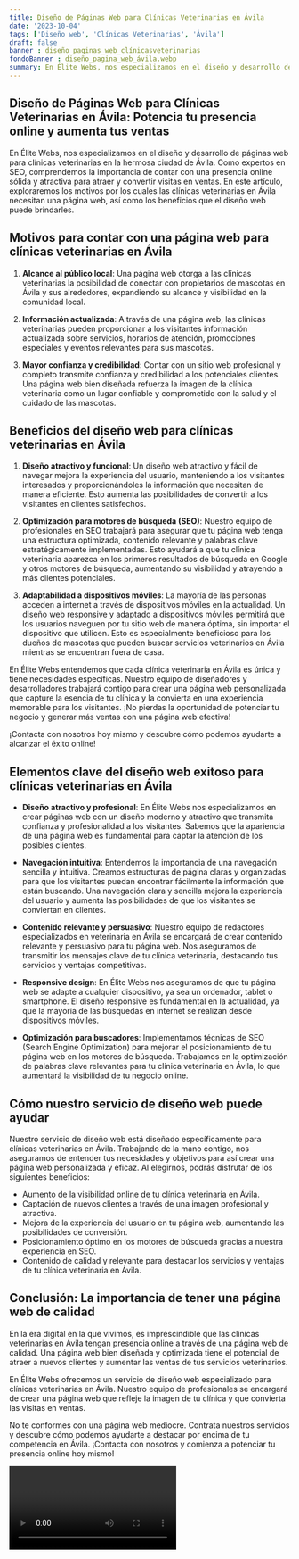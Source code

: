```yaml
---
title: Diseño de Páginas Web para Clínicas Veterinarias en Ávila
date: '2023-10-04'
tags: ['Diseño web', 'Clínicas Veterinarias', 'Ávila']
draft: false
banner : diseño_paginas_web_clínicasveterinarias
fondoBanner : diseño_pagina_web_ávila.webp
summary: En Élite Webs, nos especializamos en el diseño y desarrollo de páginas web para clínicas veterinarias en la hermosa ciudad de Ávila. Como expertos en SEO, comprendemos la importancia de contar con una presencia online sólida y atractiva para atraer y convertir visitas en ventas. En este artículo, exploraremos los motivos por los cuales las clínicas veterinarias en Ávila necesitan una página web, así como los beneficios que el diseño web puede brindarles.
---
```


## Diseño de Páginas Web para Clínicas Veterinarias en Ávila: Potencia tu presencia online y aumenta tus ventas

En Élite Webs, nos especializamos en el diseño y desarrollo de páginas web para clínicas veterinarias en la hermosa ciudad de Ávila. Como expertos en SEO, comprendemos la importancia de contar con una presencia online sólida y atractiva para atraer y convertir visitas en ventas. En este artículo, exploraremos los motivos por los cuales las clínicas veterinarias en Ávila necesitan una página web, así como los beneficios que el diseño web puede brindarles.

## Motivos para contar con una página web para clínicas veterinarias en Ávila

1. **Alcance al público local**: Una página web otorga a las clínicas veterinarias la posibilidad de conectar con propietarios de mascotas en Ávila y sus alrededores, expandiendo su alcance y visibilidad en la comunidad local.

2. **Información actualizada**: A través de una página web, las clínicas veterinarias pueden proporcionar a los visitantes información actualizada sobre servicios, horarios de atención, promociones especiales y eventos relevantes para sus mascotas.

3. **Mayor confianza y credibilidad**: Contar con un sitio web profesional y completo transmite confianza y credibilidad a los potenciales clientes. Una página web bien diseñada refuerza la imagen de la clínica veterinaria como un lugar confiable y comprometido con la salud y el cuidado de las mascotas.

## Beneficios del diseño web para clínicas veterinarias en Ávila

1. **Diseño atractivo y funcional**: Un diseño web atractivo y fácil de navegar mejora la experiencia del usuario, manteniendo a los visitantes interesados ​​y proporcionándoles la información que necesitan de manera eficiente. Esto aumenta las posibilidades de convertir a los visitantes en clientes satisfechos.

2. **Optimización para motores de búsqueda (SEO)**: Nuestro equipo de profesionales en SEO trabajará para asegurar que tu página web tenga una estructura optimizada, contenido relevante y palabras clave estratégicamente implementadas. Esto ayudará a que tu clínica veterinaria aparezca en los primeros resultados de búsqueda en Google y otros motores de búsqueda, aumentando su visibilidad y atrayendo a más clientes potenciales.

3. **Adaptabilidad a dispositivos móviles**: La mayoría de las personas acceden a internet a través de dispositivos móviles en la actualidad. Un diseño web responsive y adaptado a dispositivos móviles permitirá que los usuarios naveguen por tu sitio web de manera óptima, sin importar el dispositivo que utilicen. Esto es especialmente beneficioso para los dueños de mascotas que pueden buscar servicios veterinarios en Ávila mientras se encuentran fuera de casa.

En Élite Webs entendemos que cada clínica veterinaria en Ávila es única y tiene necesidades específicas. Nuestro equipo de diseñadores y desarrolladores trabajará contigo para crear una página web personalizada que capture la esencia de tu clínica y la convierta en una experiencia memorable para los visitantes. ¡No pierdas la oportunidad de potenciar tu negocio y generar más ventas con una página web efectiva!

¡Contacta con nosotros hoy mismo y descubre cómo podemos ayudarte a alcanzar el éxito online!

<GifSeo />

<Cta />

## Elementos clave del diseño web exitoso para clínicas veterinarias en Ávila

- **Diseño atractivo y profesional**: En Élite Webs nos especializamos en crear páginas web con un diseño moderno y atractivo que transmita confianza y profesionalidad a los visitantes. Sabemos que la apariencia de una página web es fundamental para captar la atención de los posibles clientes.

- **Navegación intuitiva**: Entendemos la importancia de una navegación sencilla y intuitiva. Creamos estructuras de página claras y organizadas para que los visitantes puedan encontrar fácilmente la información que están buscando. Una navegación clara y sencilla mejora la experiencia del usuario y aumenta las posibilidades de que los visitantes se conviertan en clientes.

- **Contenido relevante y persuasivo**: Nuestro equipo de redactores especializados en veterinaria en Ávila se encargará de crear contenido relevante y persuasivo para tu página web. Nos aseguramos de transmitir los mensajes clave de tu clínica veterinaria, destacando tus servicios y ventajas competitivas. 

- **Responsive design**: En Élite Webs nos aseguramos de que tu página web se adapte a cualquier dispositivo, ya sea un ordenador, tablet o smartphone. El diseño responsive es fundamental en la actualidad, ya que la mayoría de las búsquedas en internet se realizan desde dispositivos móviles.

- **Optimización para buscadores**: Implementamos técnicas de SEO (Search Engine Optimization) para mejorar el posicionamiento de tu página web en los motores de búsqueda. Trabajamos en la optimización de palabras clave relevantes para tu clínica veterinaria en Ávila, lo que aumentará la visibilidad de tu negocio online.

## Cómo nuestro servicio de diseño web puede ayudar

Nuestro servicio de diseño web está diseñado específicamente para clínicas veterinarias en Ávila. Trabajando de la mano contigo, nos aseguramos de entender tus necesidades y objetivos para así crear una página web personalizada y eficaz. Al elegirnos, podrás disfrutar de los siguientes beneficios:

- Aumento de la visibilidad online de tu clínica veterinaria en Ávila.
- Captación de nuevos clientes a través de una imagen profesional y atractiva.
- Mejora de la experiencia del usuario en tu página web, aumentando las posibilidades de conversión.
- Posicionamiento óptimo en los motores de búsqueda gracias a nuestra experiencia en SEO.
- Contenido de calidad y relevante para destacar los servicios y ventajas de tu clínica veterinaria en Ávila.

## Conclusión: La importancia de tener una página web de calidad

En la era digital en la que vivimos, es imprescindible que las clínicas veterinarias en Ávila tengan presencia online a través de una página web de calidad. Una página web bien diseñada y optimizada tiene el potencial de atraer a nuevos clientes y aumentar las ventas de tus servicios veterinarios.

En Élite Webs ofrecemos un servicio de diseño web especializado para clínicas veterinarias en Ávila. Nuestro equipo de profesionales se encargará de crear una página web que refleje la imagen de tu clínica y que convierta las visitas en ventas.

No te conformes con una página web mediocre. Contrata nuestros servicios y descubre cómo podemos ayudarte a destacar por encima de tu competencia en Ávila. ¡Contacta con nosotros y comienza a potenciar tu presencia online hoy mismo!

<Video />

<CtaBot job='Clínicas Veterinarias' city='Ávila'/>

<Gmaps query='Ávila+españa+maps' />